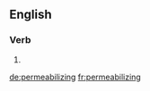 ==English==

===Verb===
{{head|en}}

# {{present participle of|permeabilize|lang=en}}

[[de:permeabilizing]]
[[fr:permeabilizing]]